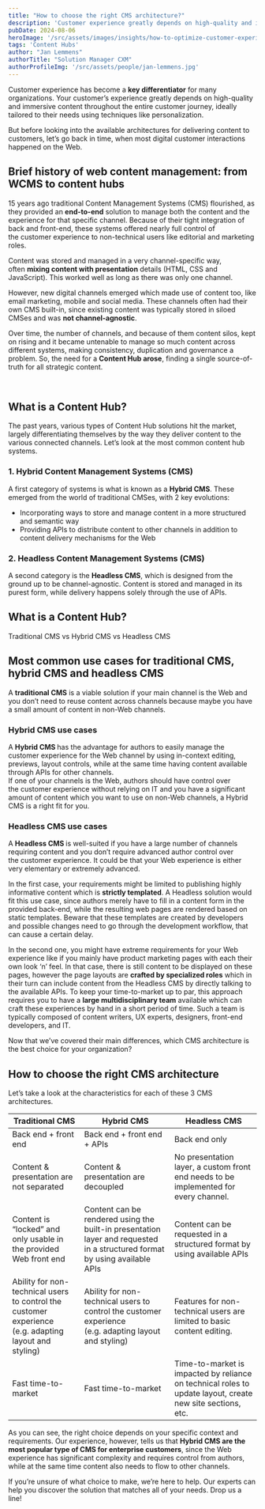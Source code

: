 ```yaml
---
title: "How to choose the right CMS architecture?"
description: 'Customer experience greatly depends on high-quality and immersive content throughout the entire journey. What is the right CMS architecture for you?'
pubDate: 2024-08-06
heroImage: '/src/assets/images/insights/how-to-optimize-customer-experiences-at-scale/ux-indonesia.jpg'
tags: 'Content Hubs'
author: "Jan Lemmens"
authorTitle: "Solution Manager CXM"
authorProfileImg: '/src/assets/people/jan-lemmens.jpg'
---
```


<LayoutSection backgroundColor="dark">
	<p>Customer experience has become a <strong>key differentiator</strong> for many organizations. Your customer’s experience greatly depends on high-quality and immersive content throughout the entire customer journey, ideally tailored to their needs using techniques like personalization.</p>
    <p>But before looking into the available architectures for delivering content to customers, let’s go back in time, when most digital customer interactions happened on the Web.</p>
</LayoutSection>

<LayoutSection>
    <h2>Brief history of web content management: from WCMS to content hubs</h2>
    <p>15 years ago traditional Content Management Systems (CMS) flourished, as they provided an <strong>end-to-end</strong> solution to manage both the content and the experience for that specific channel. Because of their tight integration of back and front-end, these systems offered nearly full control of the customer experience to non-technical users like editorial and marketing roles.</p>
    <p>Content was stored and managed in a very channel-specific way, often <strong>mixing content with presentation</strong> details (HTML, CSS and JavaScript). This worked well as long as there was only one channel.</p>
    <p>However, new digital channels emerged which made use of content too, like email marketing, mobile and social media. These channels often had their own CMS built-in, since existing content was typically stored in siloed CMSes and was <strong>not channel-agnostic</strong>.</p>
    <p>Over time, the number of channels, and because of them content silos, kept on rising and it became untenable to manage so much content across different systems, making consistency, duplication and governance a problem. So, the need for a <strong>Content Hub</strong><strong> arose</strong>, finding a single source-of-truth for all strategic content.</p>
    <p>&nbsp;</p>
    <h2>What is a Content Hub?</h2>
        <ContentImage loading="lazy" class='mx-auto shadow-xl shadow-primary/20 rounded-xl overflow-hidden'
        src='/src/assets/images/insights/how-to-optimize-customer-experiences-at-scale/How to optimize customer experience at scale.png' 
        alt='What is a Content Hub?'
        width="512"
        height="476"
    />
    <p>The past years, various types of Content Hub solutions hit the market, largely differentiating themselves by the way they deliver content to the various connected channels. Let&#8217;s look at the most common content hub systems.</p>
    <h3>1. Hybrid Content Management Systems (CMS)</h3>
    <p>A first category of systems is what is known as a <strong>Hybrid CMS</strong>. These emerged from the world of traditional CMSes, with 2 key evolutions:</p>
    <ul>
    <li>Incorporating ways to store and manage content in a more structured and semantic way</li>
    <li>Providing APIs to distribute content to other channels in addition to content delivery mechanisms for the Web</li>
    </ul>
    <h3>2. Headless Content Management Systems (CMS)</h3>
    <p>A second category is the <strong>Headless CMS</strong>, which is designed from the ground up to be channel-agnostic. Content is stored and managed in its purest form, while delivery happens solely through the use of APIs.</p>
    <h2>What is a Content Hub?</h2>
        <ContentImage loading="lazy" class='mx-auto shadow-xl shadow-primary/20 rounded-xl overflow-hidden'
        src='/src/assets/images/insights/how-to-optimize-customer-experiences-at-scale/How to optimize customer experience at scale 1.png' 
        alt='Traditional CMS vs Hybrid CMS vs Headless CMS'
        width="512"
        height="476"
    />
    <p>Traditional CMS vs Hybrid CMS vs Headless CMS</p>
    <h2>Most common use cases for traditional CMS, hybrid CMS and headless CMS</h2>
    <p>A <strong>traditional CMS</strong> is a viable solution if your main channel is the Web and you don’t need to reuse content across channels because maybe you have a small amount of content in non-Web channels.</p>
    <h3>Hybrid CMS use cases</h3>
    <p>A <strong>Hybrid CMS </strong>has the advantage for authors to easily manage the customer experience for the Web channel by using in-context editing, previews, layout controls, while at the same time having content available through APIs for other channels.<br />
    If one of your channels is the Web, authors should have control over the customer experience without relying on IT and you have a significant amount of content which you want to use on non-Web channels, a Hybrid CMS is a right fit for you.</p>
    <h3>Headless CMS use cases</h3>
    <p>A <strong>Headless CMS </strong>is well-suited if you have a large number of channels requiring content and you don’t require advanced author control over the customer experience. It could be that your Web experience is either very elementary or extremely advanced.</p>
    <p>In the first case, your requirements might be limited to publishing highly informative content which is <strong>strictly templated</strong>. A Headless solution would fit this use case, since authors merely have to fill in a content form in the provided back-end, while the resulting web pages are rendered based on static templates. Beware that these templates are created by developers and possible changes need to go through the development workflow, that can cause a certain delay.</p>
    <p>In the second one, you might have extreme requirements for your Web experience like if you mainly have product marketing pages with each their own look ‘n’ feel. In that case, there is still content to be displayed on these pages, however the page layouts are <strong>crafted by specialized roles</strong> which in their turn can include content from the Headless CMS by directly talking to the available APIs. To keep your time-to-market up to par, this approach requires you to have a <strong>large multidisciplinary team</strong> available which can craft these experiences by hand in a short period of time. Such a team is typically composed of content writers, UX experts, designers, front-end developers, and IT.</p>
    <p>Now that we’ve covered their main differences, which CMS architecture is the best choice for your organization?</p>
    <h2>How to choose the right CMS architecture</h2>
    <p>Let’s take a look at the characteristics for each of these 3 CMS architectures.</p>
    <table>
    <thead>
    <tr>
    <th>Traditional CMS</th>
    <th>Hybrid CMS</th>
    <th>Headless CMS</th>
    </tr>
    </thead>
    <tbody>
    <tr>
    <td>Back end + front end</td>
    <td>Back end + front end + APIs</td>
    <td>Back end only</td>
    </tr>
    <tr>
    <td>Content &amp; presentation are not separated</td>
    <td>Content &amp; presentation are decoupled</td>
    <td>No presentation layer, a custom front end needs to be implemented for every channel.</td>
    </tr>
    <tr>
    <td>Content is “locked” and only usable in the provided Web front end</td>
    <td>Content can be rendered using the built-in presentation layer and requested in a structured format by using available APIs</td>
    <td>Content can be requested in a structured format by using available APIs</td>
    </tr>
    <tr>
    <td>Ability for non-technical users to control the customer experience<br />
    (e.g. adapting layout and styling)</td>
    <td>Ability for non-technical users to control the customer experience<br />
    (e.g. adapting layout and styling)</td>
    <td>Features for non-technical users are limited to basic content editing.</td>
    </tr>
    <tr>
    <td>Fast time-to-market</td>
    <td>Fast time-to-market</td>
    <td>Time-to-market is impacted by reliance on technical roles to update layout, create new site sections, etc.</td>
    </tr>
    </tbody>
    </table>
    <p>As you can see, the right choice depends on your specific context and requirements. Our experience, however, tells us that <strong>Hybrid CMS are the most popular type of CMS for enterprise customers</strong>, since the Web experience has significant complexity and requires control from authors, while at the same time content also needs to flow to other channels.</p>
    <p>If you’re unsure of what choice to make, we’re here to help. Our experts can help you discover the solution that matches all of your needs. Drop us a line!</p>
    </LayoutSection>